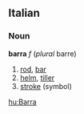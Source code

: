 ==Italian==
===Noun===
'''barra''' ''f'' (''plural'' barre)
# [[rod]], [[bar]]
# [[helm]], [[tiller]]
# [[stroke]] (symbol)

[[hu:Barra]]